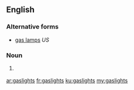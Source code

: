 ==English==

===Alternative forms===
* [[gas lamps]] ''US''

===Noun===
{{head|en|plural}}

# {{context|British|lang=en}} {{plural of|gaslight|lang=en|nocat=1}}

[[ar:gaslights]]
[[fr:gaslights]]
[[ku:gaslights]]
[[my:gaslights]]